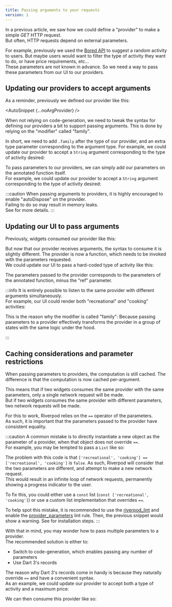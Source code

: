 ```yaml
---
title: Passing arguments to your requests
version: 1
---
```



In a previous article, we saw how we could define a "provider" to make
a simple _GET_ HTTP request.  
But often, HTTP requests depend on external parameters.

For example, previously we used the [Bored API](https://boredapi.com/)
to suggest a random activity to users.
But maybe users would want to filter the type of activity they want to do,
or have price requirements, etc...  
These parameters are not known in advance. So we need a way to pass
these parameters from our UI to our providers.

## Updating our providers to accept arguments

As a reminder, previously we defined our provider like this:

<AutoSnippet {...noArgProvider} />

<When codegen={false}>

When not relying on code-generation, we need to tweak the syntax for defining
our providers a bit to support passing arguments. This is done by relying on
the "modifier" called "family".

In short, we need to add `.family` after the type of our provider, and
an extra type parameter corresponding to the argument type.
For example, we could update our provider to accept a `String` argument
corresponding to the type of activity desired:

<AutoSnippet raw={family} />

</When>

<When codegen={true}>

To pass parameters to our providers, we can simply add our parameters
on the annotated function itself.  
For example, we could update our provider to accept a `String` argument
corresponding to the type of activity desired:

<AutoSnippet raw={codegenFamily} />

</When>

:::caution
When passing arguments to providers, it is highly encouraged to
enable "autoDispose" on the provider.  
Failing to do so may result in memory leaks.  
See <Link documentID="essentials/auto_dispose" /> for more details.
:::

## Updating our UI to pass arguments

Previously, widgets consumed our provider like this:

<AutoSnippet raw={consumerProvider} />

But now that our provider receives arguments, the syntax to consume it is slightly
different. The provider is now a function, which needs to be invoked with the parameters
requested.  
We could update our UI to pass a hard-coded type of activity like this:

<AutoSnippet raw={consumerFamily} />

<When codegen={true}>

The parameters passed to the provider corresponds to the parameters
of the annotated function, minus the "ref" parameter.

</When>

:::info
It is entirely possible to listen to the same provider with different arguments
simultaneously.  
For example, our UI could render both "recreational" _and_ "cooking" activities:

<AutoSnippet raw={multipleConsumerFamily} />

<When codegen={false}>

This is the reason why the modifier is called "family": Because passing
parameters to a provider effectively transforms the provider in a group of
states with the same logic under the hood.

</When>
:::

## Caching considerations and parameter restrictions

When passing parameters to providers, the computation is still cached.
The difference is that the computation is now cached per-argument.

This means that if two widgets consumes the same provider with the same
parameters, only a single network request will be made.  
But if two widgets consumes the same provider with different parameters,
two network requests will be made.

For this to work, Riverpod relies on the `==` operator of the parameters.  
As such, it is important that the parameters passed to the provider
have consistent equality.

:::caution
A common mistake is to directly instantiate a new object as the parameter
of a provider, when that object does not override `==`.  
For example, you may be tempted to pass a `List` like so:

<AutoSnippet raw={consumerListFamily} />

The problem with this code is that `['recreational', 'cooking'] == ['recreational', 'cooking']` is `false`.
As such, Riverpod will consider that the two parameters are different,
and attempt to make a new network request.  
This would result in an infinite loop of network requests, permanently
showing a progress indicator to the user.

To fix this, you could either use a `const` list (`const ['recreational', 'cooking']`)
or use a custom list implementation that overrides `==`.

To help spot this mistake, it is recommended to use the [riverpod_lint](https://pub.dev/packages/riverpod_lint)
and enable the [provider_parameters](https://github.com/rrousselGit/riverpod/tree/master/packages/riverpod_lint#provider_parameters)
lint rule. Then, the previous snippet would show a warning.
See <Link documentID="introduction/getting_started" hash="enabling-riverpod_lintcustom_lint" /> for installation steps.
:::

<When codegen={false}>

With that in mind, you may wonder how to pass multiple parameters to a provider.  
The recommended solution is either to:

- Switch to code-generation, which enables passing any number of parameters
- Use Dart 3's records

The reason why Dart 3's records come in handy is because they
naturally override `==` and have a convenient syntax.  
As an example, we could update our provider to accept both a type of activity
and a maximum price:

<AutoSnippet raw={tupleFamily} />

We can then consume this provider like so:

<AutoSnippet raw={consumerTupleFamily} />

</When>
